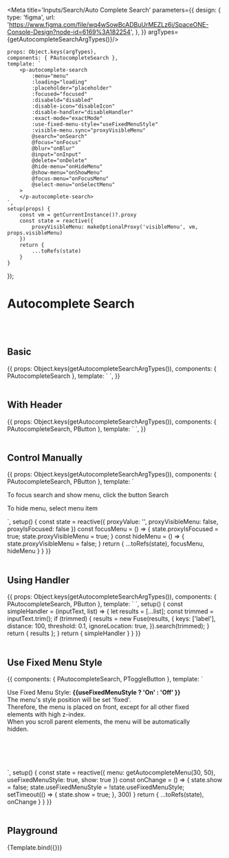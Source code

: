 



<Meta title='Inputs/Search/Auto Complete Search' parameters={{
    design: {
        type: 'figma',
        url: 'https://www.figma.com/file/wq4wSowBcADBuUrMEZLz6i/SpaceONE-Console-Design?node-id=6169%3A182254',
    },
}} argTypes={getAutocompleteSearchArgTypes()}/>


    props: Object.keys(argTypes),
    components: { PAutocompleteSearch },
    template: `
        <p-autocomplete-search
            :menu="menu"
            :loading="loading"
            :placeholder="placeholder"
            :focused="focused"
            :disabeld="disabled"
            :disable-icon="disableIcon"
            :disable-handler="disableHandler"
            :exact-mode="exactMode"
            :use-fixed-menu-style="useFixedMenuStyle"
            :visible-menu.sync="proxyVisibleMenu"
            @search="onSearch"
            @focus="onFocus"
            @blur="onBlur"
            @input="onInput"
            @delete="onDelete"
            @hide-menu="onHideMenu"
            @show-menu="onShowMenu"
            @focus-menu="onFocusMenu"
            @select-menu="onSelectMenu"
        >
        </p-autocomplete-search>
    `,
    setup(props) {
        const vm = getCurrentInstance()?.proxy
        const state = reactive({
            proxyVisibleMenu: makeOptionalProxy('visibleMenu', vm, props.visibleMenu)
        })
        return {
            ...toRefs(state)
        }
    }
});


# Autocomplete Search
<br/>
<br/>

## Basic

<Canvas>
    <Story name="Basic" args={{menu: getAutocompleteMenu()}}>
        {{
            props: Object.keys(getAutocompleteSearchArgTypes()),
            components: { PAutocompleteSearch },
            template: `
        <p-autocomplete-search :menu="menu"/>
`,
        }}
    </Story>
</Canvas>

<br/>
<br/>

## With Header

<Canvas>
    <Story name="With Header" args={{menu: getAutocompleteMenuWithMultiTypes()}}>
        {{
            props: Object.keys(getAutocompleteSearchArgTypes()),
            components: { PAutocompleteSearch, PButton },
            template: `
        <p-autocomplete-search :menu="menu"/>
`,
        }}
    </Story>
</Canvas>

<br/>
<br/>

## Control Manually

<Canvas>
    <Story name="Control Manually" args={{menu: getAutocompleteMenu()}}>
        {{
            props: Object.keys(getAutocompleteSearchArgTypes()),
            components: { PAutocompleteSearch, PButton },
            template: `
        <div>
            <p class="mb-4">To focus search and show menu, click the button <p-button @click="focusMenu">Search</p-button></p>
            <p class="mb-4">To hide menu, select menu item</p>
            <p-autocomplete-search :menu="menu"
                v-model="proxyValue"
                :visible-menu.sync="proxyVisibleMenu"
                :is-focused.sync="proxyIsFocused"
                @select-menu="hideMenu"
/>
        </div>
`,
            setup() {
                const state = reactive({
                    proxyValue: '',
                    proxyVisibleMenu: false,
                    proxyIsFocused: false
                })
                const focusMenu = () => {
                    state.proxyIsFocused = true;
                    state.proxyVisibleMenu = true;
                }
                const hideMenu = () => {
                    state.proxyVisibleMenu = false;
                }
                return {
                    ...toRefs(state),
                    focusMenu,
                    hideMenu
                }
            }
        }}
    </Story>
</Canvas>

<br/>
<br/>

## Using Handler

<Canvas>
    <Story name="Using Handler" args={{menu: getAutocompleteMenuWithMultiTypes()}}>
        {{
            props: Object.keys(getAutocompleteSearchArgTypes()),
            components: { PAutocompleteSearch, PButton },
            template: `
            <p-autocomplete-search :menu="menu" :handler="simpleHandler"/>
`,
            setup() {
                const simpleHandler = (inputText, list) => {
                    let results = [...list];
                    const trimmed = inputText.trim();
                    if (trimmed) {
                        results = new Fuse(results, {
                            keys: ['label'],
                            distance: 100,
                            threshold: 0.1,
                            ignoreLocation: true,
                        }).search(trimmed);
                    }
                    return { results };
                }
                return {
                    simpleHandler
                }
            }
        }}
    </Story>
</Canvas>

<br/>
<br/>

## Use Fixed Menu Style

<Canvas>
    <Story name="Use Fixed Menu Style" >
        {{
            components: { PAutocompleteSearch, PToggleButton },
            template: `
        <div class="bg-gray-100 p-8" style="height: 200px; overflow-y: auto; width: 90%;">
            <div style="height: 500px;">
                <p class="text-lg mb-5 leading-7" :class="useFixedMenuStyle ? 'text-gray-800' : 'text-gray-400'">
                    Use Fixed Menu Style: <strong> {{useFixedMenuStyle ? 'On' : 'Off' }}</strong> <p-toggle-button :value="useFixedMenuStyle" @change="onChange" /> <br/>
                    The menu's style position will be set 'fixed'.<br/>
                    Therefore, the menu is placed on front, except for all other fixed elements with high z-index.<br/>
                    When you scroll parent elements, the menu will be automatically hidden.
                </p>
                <p-autocomplete-search v-if="show" :menu="menu" :use-fixed-menu-style="useFixedMenuStyle" />
            </div>
        </div>
`,
            setup() {
                const state = reactive({
                    menu: getAutocompleteMenu(30, 50),
                    useFixedMenuStyle: true,
                    show: true
                })
                const onChange = () => {
                    state.show = false;
                    state.useFixedMenuStyle = !state.useFixedMenuStyle;
                    setTimeout(() => {
                        state.show = true;
                    }, 300)
                }
                return {
                    ...toRefs(state),
                    onChange
                }
            }
        }}
    </Story>
</Canvas>

<br/>
<br/>

## Playground

<Canvas>
    <Story name="playground" args={{menu: getAutocompleteMenu()}}>
        {Template.bind({})}
    </Story>
</Canvas>

<ArgsTable story="playground"/>

